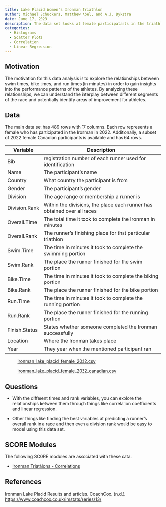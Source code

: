 ```yaml
---
title: Lake Placid Women's Ironman Triathlon
author: Michael Schuckers, Matthew Abel, and A.J. Dykstra
date: June 17, 2023
description: The data set looks at female participatants in the triathlon Ironman.
categories:
  - Histograms
  - Scatter Plots
  - Correlation
  - Linear Regression
---
```


## Motivation

The motivation for this data analysis is to explore the relationships between swim times, bike times, and run times (in minutes) in order to gain insights into the performance patterns of the athletes. By analyzing these relationships, we can understand the interplay between different segments of the race and potentially identify areas of improvement for athletes.

## Data

The main data set has 489 rows with 17 columns. Each row represents a female who has participated in the Ironman in 2022. Additionally, a subset of 2022 female Canadian participants is available and has 64 rows.

| Variable      | Description                                                             |
|---------------|-------------------------------------------------------------------------|
| Bib           | registration number of each runner used for identification              |
| Name          | The participant's name                                                  |
| Country       | What country the participant is from                                    |
| Gender        | The participant's gender                                                |
| Division      | The age range or membership a runner is                                 |
| Division.Rank | Within the divisions, the place each runner has obtained over all races |
| Overall.Time  | The total time it took to complete the Ironman in minutes               |
| Overall.Rank  | The runner's finishing place for that particular triathlon              |
| Swim.Time     | The time in minutes it took to complete the swimming portion            |
| Swim.Rank     | The place the runner finished for the swim portion                      |
| Bike.Time     | The time in minutes it took to complete the biking portion              |
| Bike.Rank     | The place the runner finished for the bike portion                      |
| Run.Time      | The time in minutes it took to complete the running portion             |
| Run.Rank      | The place the runner finished for the running portion                   |
| Finish.Status | States whether someone completed the Ironman successfully               |
| Location      | Where the Ironman takes place                                           |
| Year          | They year when the mentioned participant ran                            |

&NewLine;

:   [ironman_lake_placid_female_2022.csv](../data/ironman_lake_placid_female_2022.csv)

:   [ironman_lake_placid_female_2022_canadian.csv](../data/ironman_lake_placid_female_2022_canadian.csv)

## Questions

-   With the different times and rank variables, you can explore the relationships between them through things like correlation coefficients and linear regression.

-   Other things like finding the best variables at predicting a runner's overall rank in a race and then even a division rank would be easy to model using this data set.

## SCORE Modules

The following SCORE modules are associated with these data.

-   [Ironman Triathlons - Correlations](https://isle.stat.cmu.edu/SCORE/ironman_triathlon){target="_blank"}

## References

Ironman Lake Placid Results and articles. CoachCox. (n.d.). <https://www.coachcox.co.uk/imstats/series/13/>
